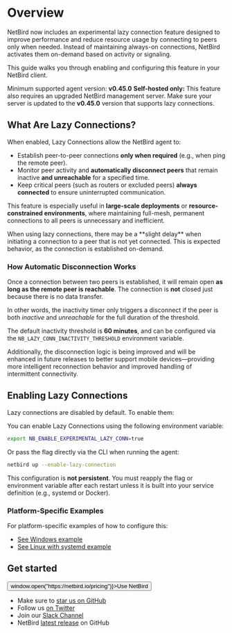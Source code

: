 
# Overview
NetBird now includes an experimental lazy connection feature designed to improve performance and reduce resource usage by connecting to peers only when needed. Instead of maintaining always-on connections, NetBird activates them on-demand based on activity or signaling.

This guide walks you through enabling and configuring this feature in your NetBird client.

<Note>
    Minimum supported agent version: <strong>v0.45.0</strong>
</Note>

<Note>
    <strong>Self-hosted only:</strong> This feature also requires an upgraded NetBird management server. Make sure your server is updated to the <strong>v0.45.0</strong> version that supports lazy connections.
</Note>


## What Are Lazy Connections?

When enabled, Lazy Connections allow the NetBird agent to:

- Establish peer-to-peer connections **only when required** (e.g., when ping the remote peer).
- Monitor peer activity and **automatically disconnect peers** that remain inactive **and unreachable** for a specified time.
- Keep critical peers (such as routers or excluded peers) **always connected** to ensure uninterrupted communication.

This feature is especially useful in **large-scale deployments** or **resource-constrained environments**, where maintaining full-mesh, permanent connections to all peers is unnecessary and inefficient.

<Note>
    When using lazy connections, there may be a **slight delay** when initiating a connection to a peer that is not yet connected. This is expected behavior, as the connection is established on-demand.
</Note>


### How Automatic Disconnection Works

Once a connection between two peers is established, it will remain open **as long as the remote peer is reachable**. The connection is **not** closed just because there is no data transfer.

In other words, the inactivity timer only triggers a disconnect if the peer is both <em>inactive</em> and <em>unreachable</em> for the full duration of the threshold.

<Note>
    The default inactivity threshold is <strong>60 minutes</strong>, and can be configured via the <code>NB_LAZY_CONN_INACTIVITY_THRESHOLD</code> environment variable.
</Note>

Additionally, the disconnection logic is being improved and will be enhanced in future releases to better support mobile devices—providing more intelligent reconnection behavior and improved handling of intermittent connectivity.

## Enabling Lazy Connections

Lazy connections are disabled by default. To enable them:

You can enable Lazy Connections using the following environment variable:

```bash
export NB_ENABLE_EXPERIMENTAL_LAZY_CONN=true
```

Or pass the flag directly via the CLI when running the agent:

```bash
netbird up --enable-lazy-connection
```
<Note> 
    This configuration is <strong>not persistent</strong>. You must reapply the flag or environment variable after each restart unless it is built into your service definition (e.g., systemd or Docker).
</Note>

### Platform-Specific Examples
For platform-specific examples of how to configure this:

- [See Windows example](/how-to/troubleshooting-client#windows)
- [See Linux with systemd example](/how-to/troubleshooting-client#on-linux-with-systemd)




## Get started
<p float="center" >
    <Button name="button" className="button-5" onClick={() => window.open("https://netbird.io/pricing")}>Use NetBird</Button>
</p>

- Make sure to [star us on GitHub](https://github.com/netbirdio/netbird)
- Follow us [on Twitter](https://twitter.com/netbird)
- Join our [Slack Channel](https://join.slack.com/t/netbirdio/shared_invite/zt-31rofwmxc-27akKd0Le0vyRpBcwXkP0g)
- NetBird [latest release](https://github.com/netbirdio/netbird/releases) on GitHub
